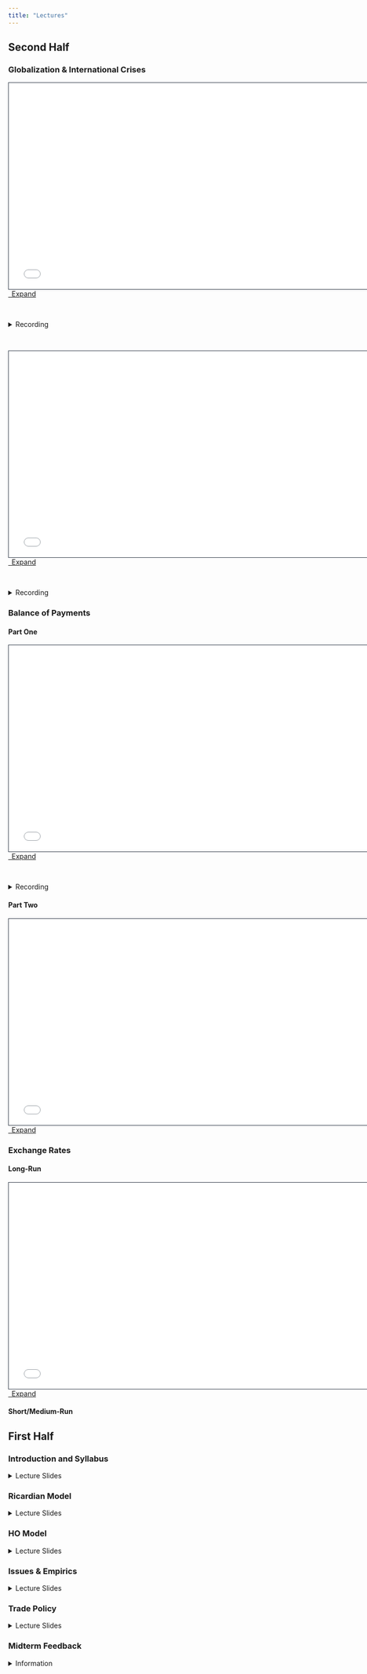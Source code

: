 ```yaml
---
title: "Lectures"
---
```


## Second Half

### Globalization & International Crises

```{=html}
<div>
  <iframe class="slide deck" src="05-Globalization/050-compile.html" height="420" width="750" style="border: 1px solid #2e3846;"></iframe>
</div>
<a class="btn btn-primary btn-md" href="05-Globalization/050-compile.qmd" target="_blank">
  <i class="fa-solid fa-window-restore"></i>&ensp;Expand
</a>
```

<br>

```{=html}
<details>
  <summary>Recording</summary>
  <div class="embed-container">
    <iframe src="https://uoregon.zoom.us/rec/share/zaYPsjrM4x-2wfuw1ijaewUrk_Zue3nyHY6aynHhXuJGn1Y6nwJYVou1AXZA7RTm.P_KlLndjC7dcIlfr" width="800" height="450" allowfullscreen></iframe>
  </div>  
  <a class="btn btn-primary btn-md" href="https://uoregon.zoom.us/rec/share/zaYPsjrM4x-2wfuw1ijaewUrk_Zue3nyHY6aynHhXuJGn1Y6nwJYVou1AXZA7RTm.P_KlLndjC7dcIlfr" target="_blank">
    <i class="fa-solid fa-window-restore"></i>&ensp;Full-screen
  </a>
</details>
```

<br>

```{=html}
<div>
  <iframe class="slide deck" src="06-International-Crises/060-compile.html" height="420" width="750" style="border: 1px solid #2e3846;"></iframe>
</div>
<a class="btn btn-primary btn-md" href="06-International-Crises/060-compile.qmd" target="_blank">
  <i class="fa-solid fa-window-restore"></i>&ensp;Expand
</a>
```
<br>
```{=html}
<details>
  <summary>Recording</summary>
  <div class="embed-container">
    <iframe src="https://uoregon.zoom.us/rec/share/KiB5B-C5cNe3CUqSWlLQr5edhY0jzMtiv7uZ8Ypbi0xsoQicYOcMDG5w5nkzetQ3.DezsXiz9_0WpxOLS" width="800" height="450" allowfullscreen></iframe>
  </div>
  <a class="btn btn-primary btn-md" href="https://uoregon.zoom.us/rec/share/KiB5B-C5cNe3CUqSWlLQr5edhY0jzMtiv7uZ8Ypbi0xsoQicYOcMDG5w5nkzetQ3.DezsXiz9_0WpxOLS" target="_blank">
    <i class="fa-solid fa-window-restore"></i>&ensp;Full-screen
  </a>
</details>
```

### Balance of Payments

#### Part One

```{=html}
<div>
  <iframe class="slide deck" src="07-Balance-of-Payments-I/070-compile.html" height="420" width="750" style="border: 1px solid #2e3846;"></iframe>
</div>
<a class="btn btn-primary btn-md" href="07-Balance-of-Payments-I/070-compile.qmd" target="_blank">
  <i class="fa-solid fa-window-restore"></i>&ensp;Expand
</a>
```
<br>
```{=html}
<details>
  <summary>Recording</summary>
  <div class="embed-container">
    <iframe src="https://uoregon.zoom.us/rec/share/D91vNKvOt6hGrjRZ5yqjw1VGFKVH2rr_IrWxPfN4LaA4R5_xE9c5j-1RmfYg-Pvu.mRr5eOK7NgHUYvIC" width="800" height="450" allowfullscreen></iframe>
  </div>
  <a class="btn btn-primary btn-md" href="https://uoregon.zoom.us/rec/share/D91vNKvOt6hGrjRZ5yqjw1VGFKVH2rr_IrWxPfN4LaA4R5_xE9c5j-1RmfYg-Pvu.mRr5eOK7NgHUYvIC" target="_blank">
  <i class="fa-solid fa-window-restore"></i>&ensp;Full-screen
  </a>
</details>
```

#### Part Two

```{=html}
<div>
  <iframe class="slide deck" src="08-Balance-of-Payments-II/080-compile.html" height="420" width="750" style="border: 1px solid #2e3846;"></iframe>
</div>
<a class="btn btn-primary btn-md" href="08-Balance-of-Payments-II/080-compile.qmd" target="_blank">
  <i class="fa-solid fa-window-restore"></i>&ensp;Expand
</a>
```

### Exchange Rates

#### Long-Run

```{=html}
<div>
  <iframe class="slide deck" src="09-Exchange-Rates-Long-Run/090-compile.html" height="420" width="750" style="border: 1px solid #2e3846;"></iframe>
</div>
<a class="btn btn-primary btn-md" href="09-Exchange-Rates-Long-Run/090-compile.qmd" target="_blank">
  <i class="fa-solid fa-window-restore"></i>&ensp;Expand
</a>
```

#### Short/Medium-Run

<!---
```{=html}
<div>
  <iframe class="slide deck" src="10-Exchange-Rates-Short-Medium-Run/100-compile.html" height="420" width="750" style="border: 1px solid #2e3846;"></iframe>
</div>
<a class="btn btn-primary btn-md" href="10-Exchange-Rates-Short-Medium-Run/100-compile.qmd" target="_blank">
  <i class="fa-solid fa-window-restore"></i>&ensp;Expand
</a>
```
--->

## First Half 

### Introduction and Syllabus

```{=html}
<details>
  <summary>Lecture Slides</summary>
  <div class="embed-container">
    <iframe class="slide deck" src="00-Introduction/000-compile.html" height="420" width="750" style="border: 1px solid #2e3846;"></iframe>
  </div>
  <a class="btn btn-primary btn-md" href="00-Introduction/000-compile.qmd" target="_blank">
    <i class="fa-solid fa-window-restore"></i>&ensp;Expand
  </a>
</details>
```

### Ricardian Model 

```{=html}
<details>
  <summary>Lecture Slides</summary>
  <div class="embed-container">
    <iframe class="slide deck" src="01-Ricardo-Model/010-compile.html" height="420" width="750" style="border: 1px solid #2e3846;"></iframe>
  </div>
  <a class="btn btn-primary btn-md" href="01-Ricardo-Model/010-compile.qmd" target="_blank">
    <i class="fa-solid fa-window-restore"></i>&ensp;Expand
  </a>
</details>
```

### HO Model

```{=html}
<details>
  <summary>Lecture Slides</summary>
  <div class="embed-container">
    <iframe class="slide deck" src="02-HO-Model/020-compile.html" height="420" width="750" style="border: 1px solid #2e3846;"></iframe>
  </div>
  <a class="btn btn-primary btn-md" href="02-HO-Model/020-compile.qmd" target="_blank">
    <i class="fa-solid fa-window-restore"></i>&ensp;Expand
  </a>
</details>
```

### Issues & Empirics

```{=html}
<details>
  <summary>Lecture Slides</summary>
  <div class="embed-container">
    <iframe class="slide deck" src="03-Issues-and-Empirics/030-compile.html" height="420" width="750" style="border: 1px solid #2e3846;"></iframe>
  </div>
  <a class="btn btn-primary btn-md" href="03-Issues-and-Empirics/030-compile.qmd" target="_blank">
    i class="fa-solid fa-window-restore"></i>&ensp;Expand
  </a>
</details>
```

### Trade Policy

```{=html}
<details>
  <summary>Lecture Slides</summary>
  <div class="embed-container">
    <iframe class="slide deck" src="04-Trade-Policy/040-compile.html" height="420" width="750" style="border: 1px solid #2e3846;"></iframe>
  </div>
  <a class="btn btn-primary btn-md" href="04-Trade-Policy/040-compile.qmd" target="_blank">
    <i class="fa-solid fa-window-restore"></i>&ensp;Expand
  </a>
</details>
```

### Midterm Feedback

```{=html}
<details>
  <summary>Information</summary>
  <div class="embed-container">
    <iframe class="slide deck" src="../Assignments/midterm-feedback.html" height="420" width="750" style="border: 1px solid #2e3846;"></iframe>
  </div>
  <a class="btn btn-primary btn-md" href="../Assignments/midterm-feedback.qmd" target="_blank">
    <i class="fa-solid fa-window-restore"></i>&ensp;Expand
  </a>
</details>
```
